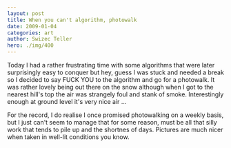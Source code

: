 ```yaml
---
layout: post
title: When you can't algorithm, photowalk
date: 2009-01-04
categories: art
author: Swizec Teller
hero: ./img/400
---
```


Today I had a rather frustrating time with some algorithms that were later surprisingly easy to conquer but hey, guess I was stuck and needed a break so I decided to say FUCK YOU to the algorithm and go for a photowalk. It was rather lovely being out there on the snow although when I got to the nearest hill's top the air was strangely foul and stank of smoke. Interestingly enough at ground level it's very nice air ...

For the record, I do realise I once promised photowalking on a weekly basis, but I just can't seem to manage that for some reason, must be all that silly work that tends to pile up and the shortnes of days. Pictures are much nicer when taken in well-lit conditions you know.
